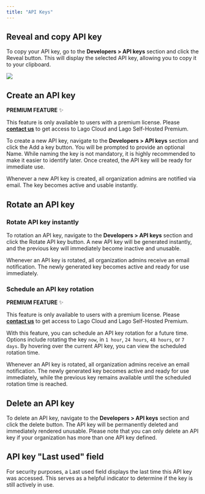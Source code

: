 ```yaml
---
title: "API Keys"
---
```


## Reveal and copy API key
To copy your API key, go to the **Developers > API keys** section and click the Reveal button. 
This will display the selected API key, allowing you to copy it to your clipboard.

<Frame caption="Reveal your API keys">
<img src="/guide/security/images/reveal-api-key.png" />
</Frame>

## Create an API key
<Info>

**PREMIUM FEATURE** ✨

This feature is only available to users with a premium license. Please
**[contact us](mailto:hello@getlago.com)** to get access to Lago Cloud and Lago
Self-Hosted Premium.

</Info>

To create a new API key, navigate to the **Developers > API keys** section and click the Add a key button.
You will be prompted to provide an optional Name. While naming the key is not mandatory, it is highly recommended to make it easier to identify later. Once created, the API key will be ready for immediate use.

Whenever a new API key is created, all organization admins are notified via email. The key becomes active and usable instantly.

## Rotate an API key

### Rotate API key instantly
To rotation an API key, navigate to the **Developers > API keys** section and click the Rotate API key button. A new API key will be generated instantly, and the previous key will immediately become inactive and unusable.

Whenever an API key is rotated, all organization admins receive an email notification. The newly generated key becomes active and ready for use immediately.

### Schedule an API key rotation
<Info>

**PREMIUM FEATURE** ✨

This feature is only available to users with a premium license. Please
**[contact us](mailto:hello@getlago.com)** to get access to Lago Cloud and Lago
Self-Hosted Premium.

</Info>

With this feature, you can schedule an API key rotation for a future time. Options include rotating the key `now`, in `1 hour`, `24 hours`, `48 hours`, or `7 days`. By hovering over the current API key, you can view the scheduled rotation time.

Whenever an API key is rotated, all organization admins receive an email notification. The newly generated key becomes active and ready for use immediately, while the previous key remains available until the scheduled rotation time is reached.


## Delete an API key
To delete an API key, navigate to the **Developers > API keys** section and click the delete button. The API key will be permanently deleted and immediately rendered unusable.
Please note that you can only delete an API key if your organization has more than one API key defined.


## API key "Last used" field
For security purposes, a Last used field displays the last time this API key was accessed. This serves as a helpful indicator to determine if the key is still actively in use.